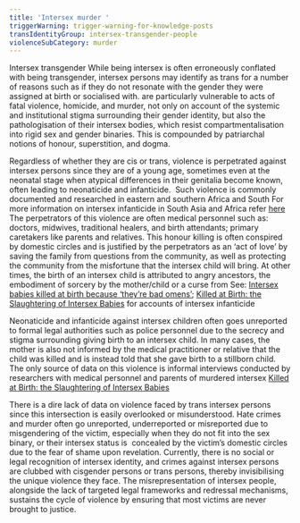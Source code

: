 ```yaml
---
title: 'Intersex murder '
triggerWarning: trigger-warning-for-knowledge-posts
transIdentityGroup: intersex-transgender-people
violenceSubCategory: murder
---
```

&#x20;Intersex transgender <Footnote text="persons">While being intersex is often erroneously conflated with being transgender, intersex persons may identify as trans for a number of reasons such as if they do not resonate with the gender they were assigned at birth or socialised with.</Footnote> are particularly vulnerable to acts of fatal violence, homicide, and murder, not only on account of the systemic and institutional stigma surrounding their gender identity, but also the pathologisation of their intersex bodies, which resist compartmentalisation into rigid sex and gender binaries. This is compounded by patriarchal notions of honour, superstition, and dogma. 

Regardless of whether they are cis or trans, violence is perpetrated against intersex persons since they are of a young age, sometimes even at the neonatal stage when atypical differences in their genitalia become known, often leading to neonaticide and infanticide.  Such violence is commonly documented and researched in eastern and southern Africa and South <Footnote text="Asia.">For more information on intersex infanticide in South Asia and Africa refer [here](https://www.ohchr.org/sites/default/files/Documents/Issues/Discrimination/LGBT/BackgroundNoteHumanRightsViolationsagainstIntersexPeople.pdf)</Footnote> The perpetrators of this violence are often medical personnel such as: doctors, midwives, traditional healers, and birth attendants; primary caretakers like parents and relatives. This honour killing is often conspired by domestic circles and is justified by the perpetrators as an ‘act of love’ by saving the family from questions from the community, as well as protecting the community from the misfortune that the intersex child will bring. At other times, the birth of an intersex child is attributed to angry ancestors, the embodiment of sorcery by the mother/child or a curse from <Footnote text="God.">See: [Intersex babies killed at birth because ‘they’re bad omens’](https://mg.co.za/article/2018-01-24-00-intersex-babies-killed-at-birth-because-theyre-bad-omens/); [Killed at Birth: the Slaughtering of Intersex Babies](https://www.ilgrandecolibri.com/en/killed-intersex-babies/) for accounts of intersex infanticide</Footnote> 

Neonaticide and infanticide against intersex children often goes unreported to formal legal authorities such as police personnel due to the secrecy and stigma surrounding giving birth to an intersex child. In many cases, the mother is also not informed by the medical practitioner or relative that the child was killed and is instead told that she gave birth to a stillborn child. The only source of data on this violence is informal interviews conducted by researchers with medical personnel and parents of murdered intersex <Footnote text="children.">[Killed at Birth: the Slaughtering of Intersex Babies](https://www.ilgrandecolibri.com/en/killed-intersex-babies/)</Footnote>

There is a dire lack of data on violence faced by trans intersex persons since this intersection is easily overlooked or misunderstood. Hate crimes and murder often go unreported, underreported or misreported due to misgendering of the victim, especially when they do not fit into the sex binary, or their intersex status is  concealed by the victim’s domestic circles due to the fear of shame upon revelation. Currently, there is no social or legal recognition of intersex identity, and crimes against intersex persons are clubbed with cisgender persons or trans persons, thereby invisibilising the unique violence they face. The misrepresentation of intersex people, alongside the lack of targeted legal frameworks and redressal mechanisms, sustains the cycle of violence by ensuring that most victims are never brought to justice.

